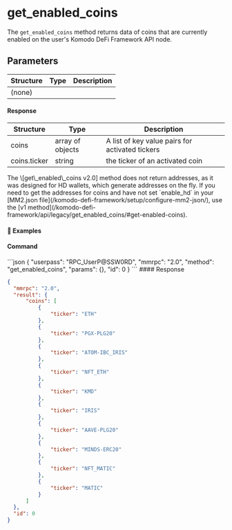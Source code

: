 
# get\_enabled\_coins

The `get_enabled_coins` method returns data of coins that are currently enabled on the user's Komodo DeFi Framework API node.

## Parameters

| Structure | Type | Description |
| --------- | ---- | ----------- |
| (none)    |      |             |

#### Response

| Structure    | Type             | Description                                     |
| ------------ | ---------------- | ----------------------------------------------- |
| coins        | array of objects | A list of key value pairs for activated tickers |
| coins.ticker | string           | the ticker of an activated coin                 |

<Note>
  The \[get\_enabled\_coins v2.0] method does not return addresses, as it was designed for HD wallets, which generate addresses on the fly.
  If you need to get the addresses for coins and have not set `enable_hd` in your [MM2.json file](/komodo-defi-framework/setup/configure-mm2-json/), use the [v1 method](/komodo-defi-framework/api/legacy/get_enabled_coins/#get-enabled-coins).
</Note>

#### 📌 Examples

#### Command

<CodeGroup title="" tag="POST" label="get_enabled_coins" mm2MethodDecorate="true">
  ```json
  {
    "userpass": "RPC_UserP@SSW0RD",
    "mmrpc": "2.0",
    "method": "get_enabled_coins",
    "params": {},
    "id": 0
  }
  ```
</CodeGroup>

<CollapsibleSection expandedText="Hide Response" collapsedText="Show Response">
  #### Response

  ```json
  {
    "mmrpc": "2.0",
    "result": {
        "coins": [
            {
                "ticker": "ETH"
            },
            {
                "ticker": "PGX-PLG20"
            },
            {
                "ticker": "ATOM-IBC_IRIS"
            },
            {
                "ticker": "NFT_ETH"
            },
            {
                "ticker": "KMD"
            },
            {
                "ticker": "IRIS"
            },
            {
                "ticker": "AAVE-PLG20"
            },
            {
                "ticker": "MINDS-ERC20"
            },
            {
                "ticker": "NFT_MATIC"
            },
            {
                "ticker": "MATIC"
            }
        ]
    },
    "id": 0
  }
  ```
</CollapsibleSection>
